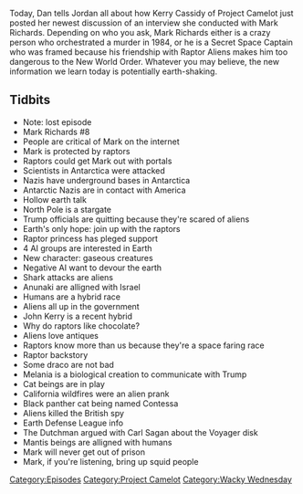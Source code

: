 {{DEFAULTSORT:
    #_EPISODE_0156:Gaseous Beings and Antiques
}}{{Episode
    | title           = Gaseous Beings and Antiques
    | caption         = [https://knowledgefight.libsyn.com/knowledge-fight-gaseous-beings-and-antiques Listen to this episode on Libsyn]
    | episodeNumber   = 156
    | length          = 01:33:27
    | airDate         = May 1, 2018
    | episodeType     = [[:Category:Project Camelot|Project Camelot]], [[:Category:Wacky Wednesday|Wacky Wednesday]]
    | appearance      = [[Kerry Cassidy]], [[Mark Richards]], [[Donald Trump]], [[John Kerry]], [[Melania Trump]], [[Contessa]], [[The Dutchman]], [[Carl Sagan]]
    | oocDrop         = He does have access to a TV
    | previousEpisode = [[155: January 7-9, 2009]]
    | nextEpisode     = [[157: WWE's Kane (Ft. Marty DeRosa)]]
}}

{{Stub}}

Today, Dan tells Jordan all about how Kerry Cassidy of Project Camelot just posted her newest discussion of an interview she conducted with Mark Richards. Depending on who you ask, Mark Richards either is a crazy person who orchestrated a murder in 1984, or he is a Secret Space Captain who was framed because his friendship with Raptor Aliens makes him too dangerous to the New World Order. Whatever you may believe, the new information we learn today is potentially earth-shaking.

==Tidbits==

*Note: lost episode
*Mark Richards #8
*People are critical of Mark on the internet
*Mark is protected by raptors
*Raptors could get Mark out with portals
*Scientists in Antarctica were attacked
*Nazis have underground bases in Antarctica
*Antarctic Nazis are in contact with America
*Hollow earth talk
*North Pole is a stargate
*Trump officials are quitting because they're scared of aliens
*Earth's only hope: join up with the raptors
*Raptor princess has pleged support
*4 AI groups are interested in Earth
*New character: gaseous creatures
*Negative AI want to devour the earth
*Shark attacks are aliens
*Anunaki are alligned with Israel
*Humans are a hybrid race
*Aliens all up in the government
*John Kerry is a recent hybrid
*Why do raptors like chocolate?
*Aliens love antiques
*Raptors know more than us because they're a space faring race
*Raptor backstory
*Some draco are not bad
*Melania is a biological creation to communicate with Trump
*Cat beings are in play
*California wildfires were an alien prank
*Black panther cat being named Contessa
*Aliens killed the British spy
*Earth Defense League info
*The Dutchman argued with Carl Sagan about the Voyager disk
*Mantis beings are alligned with humans
*Mark will never get out of prison
*Mark, if you're listening, bring up squid people

[[Category:Episodes]]
[[Category:Project Camelot]]
[[Category:Wacky Wednesday]]
